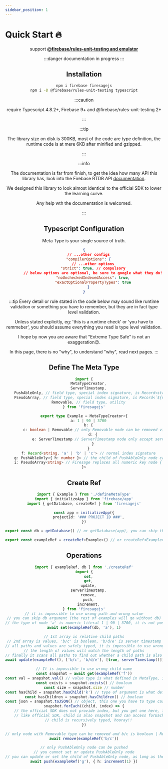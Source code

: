 ```yaml
---
sidebar_position: 1
---
```


# Quick Start 🔥


<Header />

support **[@firebase/rules-unit-testing and emulator](/guides/tests)**

:::danger
documentation in progress
:::

## Installation

```bash
npm i firebase firesagejs
npm i -D @firebase/rules-unit-testing typescript
```

:::caution

require Typescript 4.8.2+, Firebase 9+ and @firebase/rules-unit-testing 2+

:::

:::tip

The library size on disk is 300KB, most of the code are type definition, the runtime code is at mere 6KB after minified and gzipped.

:::

:::info

The documentation is far from finish, to get the idea how many API this library has, look into the Firebase RTDB API [documentation](https://firebase.google.com/docs/reference/js/database).

We designed this library to look almost identical to the official SDK to lower the learning curve.

Any help wth the documentation is welcomed.

:::

## Typescript Configuration

Meta Type is your single source of truth.

```json title='tsconfig.json'
{
	// ...other configs
	"compilerOptions": {
		// ...other options
		"strict": true, // compulsory
		// below options are optional, be sure to google what they do!
		"noUncheckedIndexedAccess": true,
		"exactOptionalPropertyTypes": true
	}
}
```

:::tip
Every detail or rule stated in the code below may sound like runtime validation or something you have to remember, but they are in fact type level validation.

Unless stated explicitly, eg: 'this is a runtime check' or 'you have to remmeber', you should assume everything you read is type level validation.

I hope by now you are aware that "Extreme Type Safe" is not an exaggeration😉.

In this page, there is no "why", to understand "why", read next pages.
:::

## Define The Meta Type

```ts title='defineMetaType.ts'
import {
	MetaTypeCreator,
	ServerTimestamp,
	PushAbleOnly, // field type, special index signature, is Record<string, T> under the hood
	PseudoArray, // field type, special index signature, is Record<`${number}`, T> under the hood
	Removable, // field type, utility
} from 'firesagejs'

export type Example = MetaTypeCreator<{
	a: 1 | 90 | 3700
	b: {
		c: boolean | Removable // only Removable node can be removed via `remove` function.
		d: {
			e: ServerTimestamp // ServerTimestamp node only accept server timestamp and not number.
		}
	}
	f: Record<string, 'a' | 'b' | 'c'> // normal index signature
	g: PushAbleOnly<{ h: number }> // the child of PushAbleOnly node can only be created via `push` function.
	i: PseudoArray<string> // Firesage replaces all numeric key node { 1:'a', 2:'b', 3:'c' } with error message, use PseudoArray instead
}>
```

## Create Ref

```ts
import { Example } from './defineMetaType'
import { initializeApp } from 'firebase/app'
import { getDatabase, createRef } from 'firesagejs'

const app = initializeApp({
	projectId: '### PROJECT ID ###',
})

export const db = getDatabase() // or getDatabase(app), you can skip this

export const exampleRef = createRef<Example>() // or createRef<Example>(db)
```

## Operations

```ts
import { exampleRef, db } from './createRef'
import {
	set,
	get,
	update,
	serverTimestamp,
	remove,
	push,
	increment,
} from 'firesagejs'
// it is impossible to use wrong path and wrong value
// you can skip db argument (the rest of examples will go without db)
// the type of node 'a' is numeric literal 1 | 90 | 3700, it is not possible to use `increment` on it
await set(exampleRef(db, 'a'), 1)

// 1st array is relative child paths
// 2nd array is values, 'b/c' is boolean, 'b/d/e' is server timestamp
// all paths and values are safely typed, it is impossible to use wrong path or match it with wrong value
// the length of values will match the length of paths
// finally it scans all paths to find out whether a child path is also a child of another path (if exist it will throw at runtime).
await update(exampleRef(), ['b/c', 'b/d/e'], [true, serverTimestamp()])

// It is impossible to use wrong child name
const snapshot = await get(exampleRef('f'))
const val = snapshot.val() // value type is what defined in MetaType, in this case it is Record<string, 'a' | 'b' | 'c'> | null
const exists = snapshot.exists() // boolean
const size = snapshot.size // number
const hasChild = snapshot.hasChild('k') // type of argument is what defined in MetaType, in this case it is `string` because 'f' is Record<string, 'a' | 'b' | 'c'>
const hasChildren = snapshot.hasChildren() // boolean
const json = snapshot.toJSON() // object, this one you have to type cast it
snapshot.forEach((child, index) => {
	// the official SDK does not provide index, but you get one here, for free
	// like official SDK, child is also snapshot and can access forEach, val, key, size, exists, child, hasChild, hasChildren, toJSON
	// child is recursively typed, hooray!!
})

// only node with Removable type can be removed and b/c is boolean | Removable
await remove(exampleRef('b/c'))

// only PushAbleOnly node can be pushed
// you cannot set or update PushAbleOnly node
// you can update or set the child of PushAbleOnly node, as long as the child itself is not PushAbleOnly
await push(exampleRef('g'), { h: increment(1) })
```

